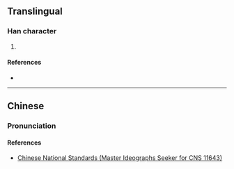 {{character info/new}}
==Translingual==

===Han character===
{{Han char|rn=64|rad=手|as=13|sn=16|four=|canj=QJBK|ids=⿰扌献}}

# {{defn|Han|sort=手13}}

====References====
* {{Han ref|kx=0459.201|hdz=31967.011|uh=64DC|ud=25820}}

----

==Chinese==

===Pronunciation===
{{zh-pron
|m=è
}}

====References====
* [http://www.cns11643.gov.tw/AIDB/query_general_view.do?page=3&code=5075 Chinese National Standards (Master Ideographs Seeker for CNS 11643)]